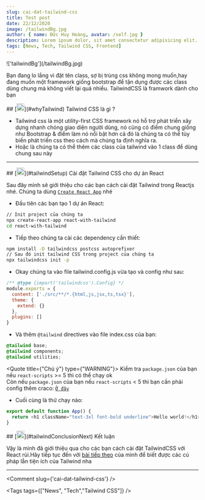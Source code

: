 ```yaml
---
slug: cai-dat-tailwind-css
title: Test post
date: 22/12/2020
image: /tailwindBg.jpg
author: { name: Đức Huy Hoàng, avatar: /self.jpg }
description: Lorem ipsum dolor, sit amet consectetur adipisicing elit. Sequi, ipsa eum! Modi eius odio tempore, repudiandae libero debitis illum facilis beatae, autem expedita fuga corrupti saepe nemo obcaecati ipsam aut?
tags: [News, Tech, Tailwind CSS, Frontend]
---
```


<Layout>
  <PostHeader 
  header="Tìm hiểu về Tailwind CSS và cài đặt cho dự án React" 
  tags={["Tech","Frontend","CSS","Tailwind CSS"]}
  avatar={'/self.jpg'}
  date={"20220910"}
  minuteRead={10}
  author={{
    name: "Đức Huy Hoàng",
    avatar: "/self.jpg"
  }}
  />
!['tailwindBg'](/tailwindBg.jpg)

Bạn đang lo lắng vì đặt tên class, sợ bị trùng css không mong muốn,hay đang muốn một framework giống bootstrap
để tận dụng được các class dùng chung mà không viết lại quá nhiều. TailwindCSS là framwork dành cho bạn

<div id="whyTailwind">
## [<img src="/hashtag.svg" width="20px" height="20px"/>](#whyTailwind) Tailwind CSS là gì ?

- Tailwind css là một utility-first CSS framework nó hỗ trợ phát triển xây dựng nhanh chóng giao diện người dùng, nó cũng có điểm chung giống như Bootstrap &
  điểm làm nó nổi bật hơn cả đó là chúng ta có thể tùy biến phát triển css theo cách mà chúng ta định nghĩa ra.
- Hoặc là chúng ta có thể thêm các class của tailwind vào 1 class để dùng chung sau này

---

</div>

<div id="tailwindSetup">
## [<img src="/hashtag.svg" width="20px" height="20px"/>](#tailwindSetup) Cài đặt Tailwind CSS cho dự án React

Sau đây mình sẽ giới thiệu cho các bạn cách cài đặt Tailwind trong Reactjs nhé.
Chúng ta dùng [`Create React App`](https://create-react-app.dev/) nhé

- Đầu tiên các bạn tạo 1 dự án React:

```bash filename="newReactApp.sh" showLine={false}
// Init project của chúng ta
npx create-react-app react-with-tailwind
cd react-with-tailwind
```

- Tiếp theo chúng ta cài các dependency cần thiết:

```bash filename="installDependency.sh" showLine={false}
npm install -D tailwindcss postcss autoprefixer
// Sau đó init tailwind CSS trong project của chúng ta
npx tailwindcss init -p
```

- Okay chúng ta vào file tailwind.config.js vừa tạo và config như sau:

```js filename="tailwind.config.js" showLine={false}
/** @type {import('tailwindcss').Config} */
module.exports = {
  content: ['./src/**/*.{html,js,jsx,ts,tsx}'],
  theme: {
    extend: {}
  },
  plugins: []
}
```

- Và thêm `@tailwind` directives vào file index.css của bạn:

```css filename="index.css" showLine={false}
@tailwind base;
@tailwind components;
@tailwind utilities;
```

<Quote title={"Chú ý"} type={"WARNING"}>
Kiểm tra ``package.json`` của bạn nếu ``react-scripts`` >= 5 thì có thể chạy ok <br/>
Còn nếu  ``package.json`` của bạn nếu ``react-scripts`` < 5 thì bạn cần phải config thêm craco:
[``Ở đây``](https://www.npmjs.com/package/@craco/craco)
</Quote>

- Cuối cùng là thử chạy nào:

```js filename="App.js" showLine={true}
export default function App() {
  return <h1 className="text-3xl font-bold underline">Hello world!</h1>
}
```

<div id="tailwindConclusionNext">
## [<img src="/hashtag.svg" width="20px" height="20px"/>](#tailwindConclusionNext) Kết luận

Vậy là mình đã giới thiệu qua cho các bạn cách cài đặt TailwindCSS với React rùi.Hãy tiếp tục đến với
[bài tiếp theo](/post/cach-dung-tailwind) của mình để biết được các cú pháp lẫn tiện ích 
của Tailwind nha

</div>

---

</div>

<Comment slug={'cai-dat-tailwind-css'} />

<Tags 
tags={["News", "Tech","Tailwind CSS"]}
/>
</Layout>
